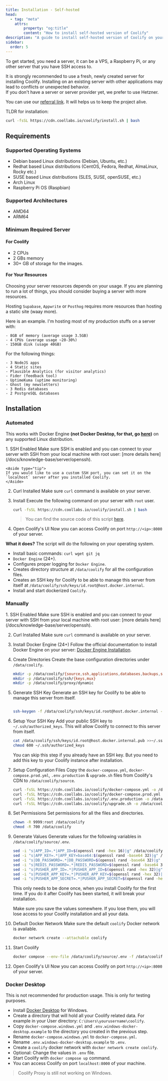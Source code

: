 ```yaml
---
title: Installation - Self-hosted
head:
  - tag: "meta"
    attrs:
        property: "og:title"
        content: "How to install self-hosted version of Coolify"
description: "A guide to install self-hosted version of Coolify on your server."
sidebar:
  order: 5
---
```



To get started, you need a server, it can be a VPS, a Raspberry Pi, or any other server that you have SSH access to.

<Aside>
  It is strongly recommended to use a fresh, newly created server for installing Coolify. Installing on an existing server with other applications may lead to conflicts or unexpected behavior.
</Aside>

<Aside type="tip">
  If you don't have a server or server provider yet, we prefer to use Hetzner.

  You can use our [referral link](https://coolify.io/hetzner). It will helps us to keep the project alive.

</Aside>

<Aside>

  TLDR for installation: 
  ```bash 
  curl -fsSL https://cdn.coollabs.io/coolify/install.sh | bash 
  ```
</Aside>

## Requirements 
### Supported Operating Systems

- Debian based Linux distributions (Debian, Ubuntu, etc.)
- Redhat based Linux distributions (CentOS, Fedora, Redhat, AlmaLinux, Rocky etc.)
- SUSE based Linux distributions (SLES, SUSE, openSUSE, etc.)
- Arch Linux
- Raspberry Pi OS (Raspbian)

### Supported Architectures

- AMD64
- ARM64

### Minimum Required Server

#### For Coolify

- 2 CPUs
- 2 GBs memory
- 30+ GB of storage for the images.

#### For Your Resources

Choosing your server resources depends on your usage. If you are planning to run a lot of things, you should consider buying a server with more resources.

Hosting `Supabase`, `Appwrite` or `Posthog` requires more resources than hosting a static site (waay more).

<Aside type="tip">

Here is an example. I'm hosting most of my production stuffs on a server with:

```
- 8GB of memory (average usage 3.5GB)
- 4 CPUs (average usage ~20-30%)
- 150GB disk (usage 40GB)
```

For the following things:

```
- 3 NodeJS apps
- 4 Static sites
- Plausible Analytics (for visitor analytics)
- Fider (feedback tool)
- UptimeKuma (uptime monitoring)
- Ghost (my newsletters)
- 3 Redis databases
- 2 PostgreSQL databases
```

</Aside>

## Installation

### Automated

This works with Docker Engine **(not Docker Desktop, for that, go [here](#docker-desktop))** on any supported Linux distribution.

<Steps>
1. SSH Enabled
    Make sure SSH is enabled and you can connect to your server with SSH from your local machine with root user: [more details here](/docs/knowledge-base/server/openssh).

    <Aside type="tip">
    If you would like to use a custom SSH port, you can set it on the `localhost` server after you installed Coolify.
    </Aside>

2. Curl Installed
    Make sure `curl` command is available on your server.

3. Install
    Execute the following command on your server with `root` user.

    ```bash
    curl -fsSL https://cdn.coollabs.io/coolify/install.sh | bash
    ```
    > You can find the source code of this script [here](https://github.com/coollabsio/coolify/blob/main/scripts/install.sh).

4. Open Coolify's UI
    Now you can access Coolify on port `http://<ip>:8000` of your server.
</Steps>

**What it does?**
The script will do the following on your operating system.

- Install basic commands: `curl wget git jq`
- `Docker Engine` (24+).
- Configures proper logging for `Docker Engine`.
- Creates directory structure at `/data/coolify` for all the configuration files.
- Creates an SSH key for Coolify to be able to manage this server from itself at `/data/coolify/ssh/keys/id.root@host.docker.internal`.
- Install and start dockerized `Coolify`.

### Manually

<Steps>
1. SSH Enabled
    Make sure SSH is enabled and you can connect to your server with SSH from your local machine with root user: [more details here](/docs/knowledge-base/server/openssh).

2. Curl Installed
    Make sure `curl` command is available on your server.

3. Install Docker Engine (24+)
    Follow the official documentation to install Docker Engine on your server: [Docker Engine Installation](https://docs.docker.com/engine/install/#server).

4. Create Directories
    Create the base configuration directories under `/data/coolify`.

    ```bash
    mkdir -p /data/coolify/{source,ssh,applications,databases,backups,services,proxy,webhooks-during-maintenance}
    mkdir -p /data/coolify/ssh/{keys,mux}
    mkdir -p /data/coolify/proxy/dynamic
    ```

5. Generate SSH Key
    Generate an SSH key for Coolify to be able to manage this server from itself.

    ```bash

    ssh-keygen -f /data/coolify/ssh/keys/id.root@host.docker.internal -t ed25519 -N '' -C root@coolify
    ```

6. Setup Your SSH Key
    Add your public SSH key to `~/.ssh/authorized_keys`. This will allow Coolify to connect to this server from itself.

    ```bash
    cat /data/coolify/ssh/keys/id.root@host.docker.internal.pub >>~/.ssh/authorized_keys
    chmod 600 ~/.ssh/authorized_keys
    ```
    <Aside type="tip">
    You can skip this step if you already have an SSH key. But you need to add this key to your Coolify instance after installation.
    </Aside>

7. Setup Configuration Files
    Copy the `docker-compose.yml`, `docker-compose.prod.yml`, `.env.production` & `upgrade.sh` files from Coolify's CDN to `/data/coolify/source`.

    ```bash
    curl -fsSL https://cdn.coollabs.io/coolify/docker-compose.yml -o /data/coolify/source/docker-compose.yml
    curl -fsSL https://cdn.coollabs.io/coolify/docker-compose.prod.yml -o /data/coolify/source/docker-compose.prod.yml
    curl -fsSL https://cdn.coollabs.io/coolify/.env.production -o /data/coolify/source/.env
    curl -fsSL https://cdn.coollabs.io/coolify/upgrade.sh -o /data/coolify/source/upgrade.sh
    ```

8. Set Permissions
   Set permissions for all the files and directories.
    ```bash
    chown -R 9999:root /data/coolify
    chmod -R 700 /data/coolify
    ```

9. Generate Values
    Generate values for the following variables in `/data/coolify/source/.env`.
    ```bash
    sed -i "s|APP_ID=.*|APP_ID=$(openssl rand -hex 16)|g" /data/coolify/source/.env
    sed -i "s|APP_KEY=.*|APP_KEY=base64:$(openssl rand -base64 32)|g" /data/coolify/source/.env
    sed -i "s|DB_PASSWORD=.*|DB_PASSWORD=$(openssl rand -base64 32)|g" /data/coolify/source/.env
    sed -i "s|REDIS_PASSWORD=.*|REDIS_PASSWORD=$(openssl rand -base64 32)|g" /data/coolify/source/.env
    sed -i "s|PUSHER_APP_ID=.*|PUSHER_APP_ID=$(openssl rand -hex 32)|g" /data/coolify/source/.env
    sed -i "s|PUSHER_APP_KEY=.*|PUSHER_APP_KEY=$(openssl rand -hex 32)|g" /data/coolify/source/.env
    sed -i "s|PUSHER_APP_SECRET=.*|PUSHER_APP_SECRET=$(openssl rand -hex 32)|g" /data/coolify/source/.env
    ```
    <Aside type="caution">
    This only needs to be done once, when you install Coolify for the first time. If you do it after Coolify has been started, it will break your installation.

    Make sure you save the values somewhere. If you lose them, you will lose access to your Coolify installation and all your data.
    </Aside>

10. Default Docker Network
    Make sure the default `coolify` Docker network is available.
    ```bash
    docker network create --attachable coolify
    ```

11. Start Coolify
    ```bash
    docker compose --env-file /data/coolify/source/.env -f /data/coolify/source/docker-compose.yml -f /data/coolify/source/docker-compose.prod.yml up -d --pull always --remove-orphans --force-recreate
    ```

12. Open Coolify's UI
    Now you can access Coolify on port `http://<ip>:8000` of your server.
</Steps>

### Docker Desktop

<Aside type="caution">
  This is not recommended for production usage. This is only for testing
  purposes.
</Aside>

- Install [Docker Desktop](https://www.docker.com/products/docker-desktop) for Windows.
- Create a directory that will hold all your Coolify related data. For example in your User directory: `C:\Users\yourusername\coolify`.
- Copy `docker-compose.windows.yml` and `.env.windows-docker-desktop.example` to the directory you created in the previous step.
- Rename `docker-compose.windows.yml` to `docker-compose.yml`.
- Rename `.env.windows-docker-desktop.example` to `.env`.
- Create a `coolify` docker network with `docker network create coolify`.
- Optional: Change the values in `.env` file.
- Start Coolify with `docker compose up` command.
- You can access Coolify on port `localhost:8000` of your machine.

> Coolify Proxy is still not working on Windows.
